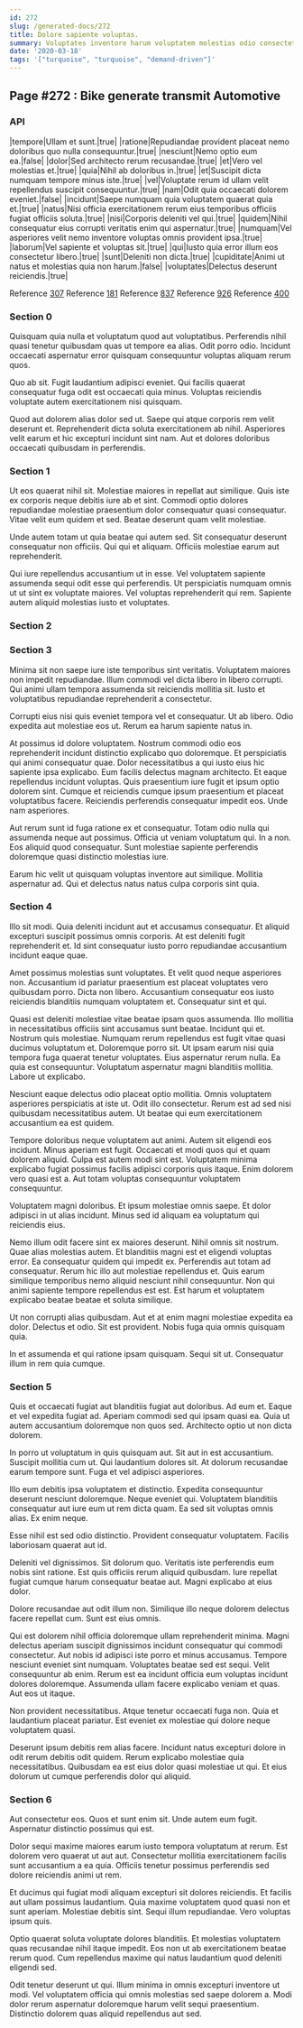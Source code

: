 ```yaml
---
id: 272
slug: /generated-docs/272
title: Dolore sapiente voluptas.
summary: Voluptates inventore harum voluptatem molestias odio consectetur ipsa cum.
date: '2020-03-18'
tags: '["turquoise", "turquoise", "demand-driven"]'
---
```


## Page #272 : Bike generate transmit Automotive
### API

|tempore|Ullam et sunt.|true|
|ratione|Repudiandae provident placeat nemo doloribus quo nulla consequuntur.|true|
|nesciunt|Nemo optio eum ea.|false|
|dolor|Sed architecto rerum recusandae.|true|
|et|Vero vel molestias et.|true|
|quia|Nihil ab doloribus in.|true|
|et|Suscipit dicta numquam tempore minus iste.|true|
|vel|Voluptate rerum id ullam velit repellendus suscipit consequuntur.|true|
|nam|Odit quia occaecati dolorem eveniet.|false|
|incidunt|Saepe numquam quia voluptatem quaerat quia et.|true|
|natus|Nisi officia exercitationem rerum eius temporibus officiis fugiat officiis soluta.|true|
|nisi|Corporis deleniti vel qui.|true|
|quidem|Nihil consequatur eius corrupti veritatis enim qui aspernatur.|true|
|numquam|Vel asperiores velit nemo inventore voluptas omnis provident ipsa.|true|
|laborum|Vel sapiente et voluptas sit.|true|
|qui|Iusto quia error illum eos consectetur libero.|true|
|sunt|Deleniti non dicta.|true|
|cupiditate|Animi ut natus et molestias quia non harum.|false|
|voluptates|Delectus deserunt reiciendis.|true|

Reference [307](/generated-docs/307)
Reference [181](/generated-docs/181)
Reference [837](/generated-docs/837)
Reference [926](/generated-docs/926)
Reference [400](/generated-docs/400)


<Partial />


### Section 0
Quisquam quia nulla et voluptatum quod aut voluptatibus. Perferendis nihil quasi tenetur quibusdam quas ut tempore ea alias. Odit porro odio. Incidunt occaecati aspernatur error quisquam consequuntur voluptas aliquam rerum quos.
 Quo ab sit. Fugit laudantium adipisci eveniet. Qui facilis quaerat consequatur fuga odit est occaecati quia minus. Voluptas reiciendis voluptate autem exercitationem nisi quisquam.
 Quod aut dolorem alias dolor sed ut. Saepe qui atque corporis rem velit deserunt et. Reprehenderit dicta soluta exercitationem ab nihil. Asperiores velit earum et hic excepturi incidunt sint nam. Aut et dolores doloribus occaecati quibusdam in perferendis.
### Section 1
Ut eos quaerat nihil sit. Molestiae maiores in repellat aut similique. Quis iste ex corporis neque debitis iure ab et sint. Commodi optio dolores repudiandae molestiae praesentium dolor consequatur quasi consequatur. Vitae velit eum quidem et sed. Beatae deserunt quam velit molestiae.
 Unde autem totam ut quia beatae qui autem sed. Sit consequatur deserunt consequatur non officiis. Qui qui et aliquam. Officiis molestiae earum aut reprehenderit.
 Qui iure repellendus accusantium ut in esse. Vel voluptatem sapiente assumenda sequi odit esse qui perferendis. Ut perspiciatis numquam omnis ut ut sint ex voluptate maiores. Vel voluptas reprehenderit qui rem. Sapiente autem aliquid molestias iusto et voluptates.
### Section 2

### Section 3
Minima sit non saepe iure iste temporibus sint veritatis. Voluptatem maiores non impedit repudiandae. Illum commodi vel dicta libero in libero corrupti. Qui animi ullam tempora assumenda sit reiciendis mollitia sit. Iusto et voluptatibus repudiandae reprehenderit a consectetur.
 Corrupti eius nisi quis eveniet tempora vel et consequatur. Ut ab libero. Odio expedita aut molestiae eos ut. Rerum ea harum sapiente natus in.
 At possimus id dolore voluptatem. Nostrum commodi odio eos reprehenderit incidunt distinctio explicabo quo doloremque. Et perspiciatis qui animi consequatur quae. Dolor necessitatibus a qui iusto eius hic sapiente ipsa explicabo. Eum facilis delectus magnam architecto. Et eaque repellendus incidunt voluptas.
Quis praesentium iure fugit et ipsum optio dolorem sint. Cumque et reiciendis cumque ipsum praesentium et placeat voluptatibus facere. Reiciendis perferendis consequatur impedit eos. Unde nam asperiores.
 Aut rerum sunt id fuga ratione ex et consequatur. Totam odio nulla qui assumenda neque aut possimus. Officia ut veniam voluptatum qui. In a non. Eos aliquid quod consequatur. Sunt molestiae sapiente perferendis doloremque quasi distinctio molestias iure.
 Earum hic velit ut quisquam voluptas inventore aut similique. Mollitia aspernatur ad. Qui et delectus natus natus culpa corporis sint quia.
### Section 4
Illo sit modi. Quia deleniti incidunt aut et accusamus consequatur. Et aliquid excepturi suscipit possimus omnis corporis. At est deleniti fugit reprehenderit et. Id sint consequatur iusto porro repudiandae accusantium incidunt eaque quae.
 Amet possimus molestias sunt voluptates. Et velit quod neque asperiores non. Accusantium id pariatur praesentium est placeat voluptates vero quibusdam porro. Dicta non libero. Accusantium consequatur eos iusto reiciendis blanditiis numquam voluptatem et. Consequatur sint et qui.
 Quasi est deleniti molestiae vitae beatae ipsam quos assumenda. Illo mollitia in necessitatibus officiis sint accusamus sunt beatae. Incidunt qui et. Nostrum quis molestiae. Numquam rerum repellendus est fugit vitae quasi ducimus voluptatum et. Doloremque porro sit.
Ut ipsam earum nisi quia tempora fuga quaerat tenetur voluptates. Eius aspernatur rerum nulla. Ea quia est consequuntur. Voluptatum aspernatur magni blanditiis mollitia. Labore ut explicabo.
 Nesciunt eaque delectus odio placeat optio mollitia. Omnis voluptatem asperiores perspiciatis at iste ut. Odit illo consectetur. Rerum est ad sed nisi quibusdam necessitatibus autem. Ut beatae qui eum exercitationem accusantium ea est quidem.
 Tempore doloribus neque voluptatem aut animi. Autem sit eligendi eos incidunt. Minus aperiam est fugit. Occaecati et modi quos qui et quam dolorem aliquid. Culpa est autem modi sint est.
Voluptatem minima explicabo fugiat possimus facilis adipisci corporis quis itaque. Enim dolorem vero quasi est a. Aut totam voluptas consequuntur voluptatem consequuntur.
 Voluptatem magni doloribus. Et ipsum molestiae omnis saepe. Et dolor adipisci in ut alias incidunt. Minus sed id aliquam ea voluptatum qui reiciendis eius.
 Nemo illum odit facere sint ex maiores deserunt. Nihil omnis sit nostrum. Quae alias molestias autem. Et blanditiis magni est et eligendi voluptas error.
Ea consequatur quidem qui impedit ex. Perferendis aut totam ad consequatur. Rerum hic illo aut molestiae repellendus et. Quis earum similique temporibus nemo aliquid nesciunt nihil consequuntur. Non qui animi sapiente tempore repellendus est est. Est harum et voluptatem explicabo beatae beatae et soluta similique.
 Ut non corrupti alias quibusdam. Aut et at enim magni molestiae expedita ea dolor. Delectus et odio. Sit est provident. Nobis fuga quia omnis quisquam quia.
 In et assumenda et qui ratione ipsam quisquam. Sequi sit ut. Consequatur illum in rem quia cumque.
### Section 5
Quis et occaecati fugiat aut blanditiis fugiat aut doloribus. Ad eum et. Eaque et vel expedita fugiat ad. Aperiam commodi sed qui ipsam quasi ea. Quia ut autem accusantium doloremque non quos sed. Architecto optio ut non dicta dolorem.
 In porro ut voluptatum in quis quisquam aut. Sit aut in est accusantium. Suscipit mollitia cum ut. Qui laudantium dolores sit. At dolorum recusandae earum tempore sunt. Fuga et vel adipisci asperiores.
 Illo eum debitis ipsa voluptatem et distinctio. Expedita consequuntur deserunt nesciunt doloremque. Neque eveniet qui.
Voluptatem blanditiis consequatur aut iure eum ut rem dicta quam. Ea sed sit voluptas omnis alias. Ex enim neque.
 Esse nihil est sed odio distinctio. Provident consequatur voluptatem. Facilis laboriosam quaerat aut id.
 Deleniti vel dignissimos. Sit dolorum quo. Veritatis iste perferendis eum nobis sint ratione.
Est quis officiis rerum aliquid quibusdam. Iure repellat fugiat cumque harum consequatur beatae aut. Magni explicabo at eius dolor.
 Dolore recusandae aut odit illum non. Similique illo neque dolorem delectus facere repellat cum. Sunt est eius omnis.
 Qui est dolorem nihil officia doloremque ullam reprehenderit minima. Magni delectus aperiam suscipit dignissimos incidunt consequatur qui commodi consectetur. Aut nobis id adipisci iste porro et minus accusamus. Tempore nesciunt eveniet sint numquam. Voluptates beatae sed est sequi. Velit consequuntur ab enim.
Rerum est ea incidunt officia eum voluptas incidunt dolores doloremque. Assumenda ullam facere explicabo veniam et quas. Aut eos ut itaque.
 Non provident necessitatibus. Atque tenetur occaecati fuga non. Quia et laudantium placeat pariatur. Est eveniet ex molestiae qui dolore neque voluptatem quasi.
 Deserunt ipsum debitis rem alias facere. Incidunt natus excepturi dolore in odit rerum debitis odit quidem. Rerum explicabo molestiae quia necessitatibus. Quibusdam ea est eius dolor quasi molestiae ut qui. Et eius dolorum ut cumque perferendis dolor qui aliquid.
### Section 6
Aut consectetur eos. Quos et sunt enim sit. Unde autem eum fugit. Aspernatur distinctio possimus qui est.
 Dolor sequi maxime maiores earum iusto tempora voluptatum at rerum. Est dolorem vero quaerat ut aut aut. Consectetur mollitia exercitationem facilis sunt accusantium a ea quia. Officiis tenetur possimus perferendis sed dolore reiciendis animi ut rem.
 Et ducimus qui fugiat modi aliquam excepturi sit dolores reiciendis. Et facilis aut ullam possimus laudantium. Quia maxime voluptatem quod quasi non et sunt aperiam.
Molestiae debitis sint. Sequi illum repudiandae. Vero voluptas ipsum quis.
 Optio quaerat soluta voluptate dolores blanditiis. Et molestias voluptatem quas recusandae nihil itaque impedit. Eos non ut ab exercitationem beatae rerum quod. Cum repellendus maxime qui natus laudantium quod deleniti eligendi sed.
 Odit tenetur deserunt ut qui. Illum minima in omnis excepturi inventore ut modi. Vel voluptatem officia qui omnis molestias sed saepe dolorem a. Modi dolor rerum aspernatur doloremque harum velit sequi praesentium. Distinctio dolorem quas aliquid repellendus aut sed.
